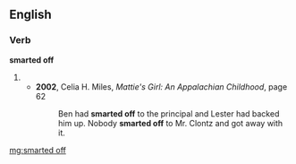 ==English==

===Verb===
'''smarted off'''

# {{en-past of|smart off}}
#* '''2002''', Celia H. Miles, ''Mattie's Girl: An Appalachian Childhood'', page 62
#*: Ben had '''smarted off''' to the principal and Lester had backed him up. Nobody '''smarted off''' to Mr. Clontz and got away with it.

[[mg:smarted off]]